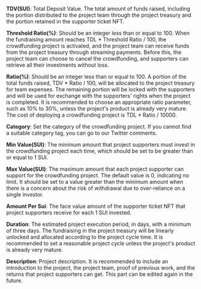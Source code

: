 **TDV(SUI)**: Total Deposit Value. The total amount of funds raised, including the portion distributed to the project team through the project treasury and the portion retained in the supporter ticket NFT.

**Threshold Ratio(%)**: Should be an integer less than or equal to 100. When the fundraising amount reaches TDL * Threshold Ratio / 100, the crowdfunding project is activated, and the project team can receive funds from the project treasury through streaming payments. Before this, the project team can choose to cancel the crowdfunding, and supporters can retrieve all their investments without loss.

**Ratio(%)**: Should be an integer less than or equal to 100. A portion of the total funds raised, TDV * Ratio / 100, will be allocated to the project treasury for team expenses. The remaining portion will be locked with the supporters and will be used for exchange with the supporters' rights when the project is completed. It is recommended to choose an appropriate ratio parameter, such as 10% to 30%, unless the project's product is already very mature. The cost of deploying a crowdfunding project is TDL * Ratio / 10000.

**Category**: Set the category of the crowdfunding project. If you cannot find a suitable category tag, you can go to our Twitter comments.

**Min Value(SUI)**: The minimum amount that project supporters must invest in the crowdfunding project each time, which should be set to be greater than or equal to 1 SUI.

**Max Value(SUI)**: The maximum amount that each project supporter can support for the crowdfunding project. The default value is 0, indicating no limit. It should be set to a value greater than the minimum amount when there is a concern about the risk of withdrawal due to over-reliance on a single investor.

**Amount Per Sui**: The face value amount of the supporter ticket NFT that project supporters receive for each 1 SUI invested.

**Duration**: The estimated project execution period, in days, with a minimum of three days. The fundraising in the project treasury will be linearly unlocked and allocated according to the project cycle time. It is recommended to set a reasonable project cycle unless the project's product is already very mature.

**Description**: Project description. It is recommended to include an introduction to the project, the project team, proof of previous work, and the returns that project supporters can get. This part can be edited again in the future.

